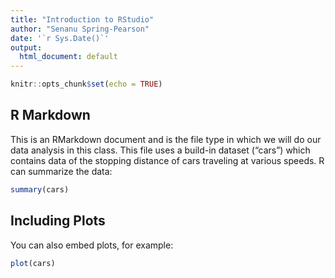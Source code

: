 ```yaml
---
title: "Introduction to RStudio"
author: "Senanu Spring-Pearson"
date: '`r Sys.Date()`'
output:
  html_document: default
---
```


```r
knitr::opts_chunk$set(echo = TRUE)
```

## R Markdown

This is an RMarkdown document and is the file type in which we will do our data analysis in this class. This file uses a build-in dataset ("cars") which contains data of the stopping distance of cars traveling at various speeds. R can summarize the data:

```r
summary(cars)
```

## Including Plots

You can also embed plots, for example:

```r
plot(cars)
```
